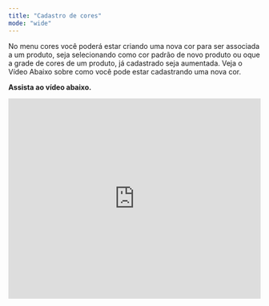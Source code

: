 ```yaml
---
title: "Cadastro de cores"
mode: "wide"
---
```


No menu cores você poderá estar criando uma nova cor para ser associada a um produto, seja selecionando como cor padrão de novo produto ou oque a grade de cores de um produto, já cadastrado seja aumentada. Veja o Vídeo Abaixo sobre como você pode estar cadastrando uma nova cor.

**Assista ao vídeo abaixo.**

<iframe width="100%" height="400" src="https://www.youtube.com/embed/7UUwK5ikYNk" title="Como cadastrar cor | Menu Produtos. Diversos cores" frameborder="0" allow="accelerometer; autoplay; clipboard-write; encrypted-media; gyroscope; picture-in-picture; web-share" referrerpolicy="strict-origin-when-cross-origin" allowfullscreen />